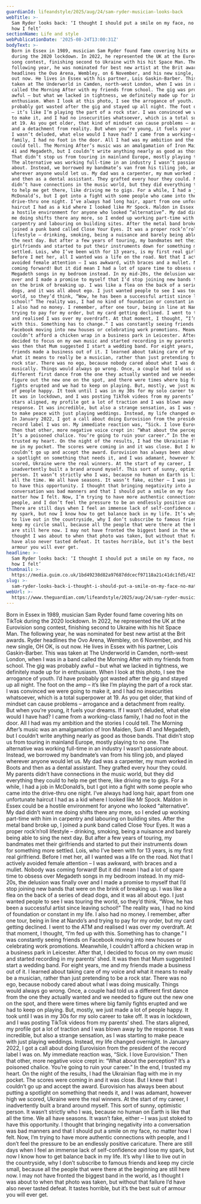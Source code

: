 ```yaml
---
guardianId: lifeandstyle/2025/aug/24/sam-ryder-musician-looks-back
webTitle: >-
  Sam Ryder looks back: ‘I thought I should put a smile on my face, no matter
  how I felt’
sectionName: Life and style
webPublicationDate: '2025-08-24T13:00:31Z'
bodyText: >-
  Born in Essex in 1989, musician Sam Ryder found fame covering hits on TikTok
  during the 2020 lockdown. In 2022, he represented the UK at the Eurovision
  song contest, finishing second to Ukraine with his hit Space Man. The
  following year, he was nominated for best new artist at the Brit awards. Ryder
  headlines the Ovo Arena, Wembley, on 6 November, and his new single, OH OK, is
  out now. He lives in Essex with his partner, Lois Gaskin-Barber. This was
  taken at The Underworld in Camden, north-west London, when I was in a band
  called the Morning After with my friends from school. The gig was probably
  awful – but what we lacked in tightness, we definitely made up for in
  enthusiasm. When I look at this photo, I see the arrogance of youth. I’d have
  probably got wasted after the gig and stayed up all night. The foot on the amp
  – it’s like I’m playing the part of a rock star. I was convinced we were going
  to make it, and I had no insecurities whatsoever, which is a total superpower
  at 19. As you get older, that kind of mindset can cause problems – arrogance
  and a detachment from reality. But when you’re young, it fuels your dreams. If
  I wasn’t deluded, what else would I have had? I came from a working-class
  family, I had no foot in the door. All I had was my ambition and the stories I
  could tell. The Morning After’s music was an amalgamation of Iron Maiden, Sum
  41 and Megadeth, but I couldn’t write anything nearly as good as those bands.
  That didn’t stop us from touring in mainland Europe, mostly playing to no one.
  The alternative was working full-time in an industry I wasn’t passionate
  about. Instead, we borrowed my bandmate’s van from his tiling job, and played
  wherever anyone would let us. My dad was a carpenter, my mum worked in Boots
  and then as a dental assistant. They grafted every hour they could. My parents
  didn’t have connections in the music world, but they did everything they could
  to help me get there, like driving me to gigs. For a while, I had a job in
  McDonald’s, but I got into a fight with some people who came into the
  drive-thru one night. I’ve always had long hair, apart from one unfortunate
  haircut I had as a kid where I looked like Mr Spock. Maldon in Essex could be
  a hostile environment for anyone who looked “alternative”. My dad didn’t want
  me doing shifts there any more, so I ended up working part-time with him in
  carpentry and labouring on building sites. After the metal band broke up, I
  joined a punk band called Close Your Eyes. It was a proper rock’n’roll
  lifestyle – drinking, smoking, being a nuisance and barely being able to sing
  the next day. But after a few years of touring, my bandmates met their
  girlfriends and started to put their instruments down for something more
  settled. Lois, who I’ve been with for 13 years, is my first real girlfriend.
  Before I met her, all I wanted was a life on the road. Not that I actively
  avoided female attention – I was awkward, with braces and a mullet. Nobody was
  coming forward! But it did mean I had a lot of spare time to obsess over
  Megadeth songs in my bedroom instead. In my mid-20s, the delusion was finally
  over and I made a promise to myself that I’d stop joining new bands that were
  on the brink of breaking up. I was like a flea on the back of a series of dead
  dogs, and it was all about ego. I just wanted people to see I was touring the
  world, so they’d think, “Wow, he has been a successful artist since leaving
  school!” The reality was, I had no kind of foundation or constant in my life.
  I also had no money. I remember, after one tour, being in line at Nando’s and
  trying to pay for my order, but my card getting declined. I went to the ATM
  and realised I was over my overdraft. At that moment, I thought, “I’m fed up
  with this. Something has to change.” I was constantly seeing friends on
  Facebook moving into new houses or celebrating work promotions. Meanwhile, I
  couldn’t afford a chicken wrap in a business park in Leicester. After that, I
  decided to focus on my own music and started recording in my parents’ shed. It
  was then that Mum suggested I start a wedding band. For eight years, me and my
  friends made a business out of it. I learned about taking care of my voice and
  what it means to really be a musician, rather than just pretending to be a
  rock star. There was no ego, because nobody cared about what I was doing
  musically. Things would always go wrong. Once, a couple had told us a
  different first dance from the one they actually wanted and we needed to
  figure out the new one on the spot, and there were times where big family
  fights erupted and we had to keep on playing. But, mostly, we just made a lot
  of people happy. It took until I was in my 30s for my solo career to take off.
  It was in lockdown, and I was posting TikTok videos from my parents’ shed. The
  stars aligned, my profile got a lot of traction and I was blown away by the
  response. It was incredible, but also a strange sensation, as I was starting
  to make peace with just playing weddings. Instead, my life changed overnight.
  In January 2022, I got a call about doing Eurovision from the president of the
  record label I was on. My immediate reaction was, “Sick. I love Eurovision.”
  Then that other, more negative voice crept in: “What about the perception?
  It’s a poisoned chalice. You’re going to ruin your career.” In the end, I
  trusted my heart. On the night of the results, I had the Ukrainian flag with
  me in my pocket. The scores were coming in and it was close. But I knew that I
  couldn’t go up and accept the award. Eurovision has always been about putting
  a spotlight on something that needs it, and I was adamant, however high we
  scored, Ukraine were the real winners. At the start of my career, I
  inadvertently built a brand around myself. This sort of sunny, optimistic
  person. It wasn’t strictly who I was, because no human on Earth is like that
  all the time. We all have seasons. It wasn’t fake, either – I was just stoked
  to have this opportunity. I thought that bringing negativity into a
  conversation was bad manners and that I should put a smile on my face, no
  matter how I felt. Now, I’m trying to have more authentic connections with
  people, and I don’t feel the pressure to be an endlessly positive caricature.
  There are still days when I feel an immense lack of self-confidence and lose
  my spark, but now I know how to get balance back in my life. It’s why I like
  to live out in the countryside, why I don’t subscribe to famous friends and
  keep my circle small, because all the people that were there at the beginning
  are still here now. I may not have fronted the biggest band in the world, as I
  thought I was about to when that photo was taken, but without that failure I’d
  have also never tasted defeat. It tastes horrible, but it’s the best suit of
  armour you will ever get.
headline: >-
  Sam Ryder looks back: ‘I thought I should put a smile on my face, no matter
  how I felt’
thumbnail: >-
  https://media.guim.co.uk/1bd49238d82a97687ddcecf97118a21c41dc1fd5/415_351_6225_4980/500.jpg
slug: >-
  sam-ryder-looks-back-i-thought-i-should-put-a-smile-on-my-face-no-matter-how-i-felt
webUrl: >-
  https://www.theguardian.com/lifeandstyle/2025/aug/24/sam-ryder-musician-looks-back
---
```

Born in Essex in 1989, musician Sam Ryder found fame covering hits on TikTok during the 2020 lockdown. In 2022, he represented the UK at the Eurovision song contest, finishing second to Ukraine with his hit Space Man. The following year, he was nominated for best new artist at the Brit awards. Ryder headlines the Ovo Arena, Wembley, on 6 November, and his new single, OH OK, is out now. He lives in Essex with his partner, Lois Gaskin-Barber. This was taken at The Underworld in Camden, north-west London, when I was in a band called the Morning After with my friends from school. The gig was probably awful – but what we lacked in tightness, we definitely made up for in enthusiasm. When I look at this photo, I see the arrogance of youth. I’d have probably got wasted after the gig and stayed up all night. The foot on the amp – it’s like I’m playing the part of a rock star. I was convinced we were going to make it, and I had no insecurities whatsoever, which is a total superpower at 19. As you get older, that kind of mindset can cause problems – arrogance and a detachment from reality. But when you’re young, it fuels your dreams. If I wasn’t deluded, what else would I have had? I came from a working-class family, I had no foot in the door. All I had was my ambition and the stories I could tell. The Morning After’s music was an amalgamation of Iron Maiden, Sum 41 and Megadeth, but I couldn’t write anything nearly as good as those bands. That didn’t stop us from touring in mainland Europe, mostly playing to no one. The alternative was working full-time in an industry I wasn’t passionate about. Instead, we borrowed my bandmate’s van from his tiling job, and played wherever anyone would let us. My dad was a carpenter, my mum worked in Boots and then as a dental assistant. They grafted every hour they could. My parents didn’t have connections in the music world, but they did everything they could to help me get there, like driving me to gigs. For a while, I had a job in McDonald’s, but I got into a fight with some people who came into the drive-thru one night. I’ve always had long hair, apart from one unfortunate haircut I had as a kid where I looked like Mr Spock. Maldon in Essex could be a hostile environment for anyone who looked “alternative”. My dad didn’t want me doing shifts there any more, so I ended up working part-time with him in carpentry and labouring on building sites. After the metal band broke up, I joined a punk band called Close Your Eyes. It was a proper rock’n’roll lifestyle – drinking, smoking, being a nuisance and barely being able to sing the next day. But after a few years of touring, my bandmates met their girlfriends and started to put their instruments down for something more settled. Lois, who I’ve been with for 13 years, is my first real girlfriend. Before I met her, all I wanted was a life on the road. Not that I actively avoided female attention – I was awkward, with braces and a mullet. Nobody was coming forward! But it did mean I had a lot of spare time to obsess over Megadeth songs in my bedroom instead. In my mid-20s, the delusion was finally over and I made a promise to myself that I’d stop joining new bands that were on the brink of breaking up. I was like a flea on the back of a series of dead dogs, and it was all about ego. I just wanted people to see I was touring the world, so they’d think, “Wow, he has been a successful artist since leaving school!” The reality was, I had no kind of foundation or constant in my life. I also had no money. I remember, after one tour, being in line at Nando’s and trying to pay for my order, but my card getting declined. I went to the ATM and realised I was over my overdraft. At that moment, I thought, “I’m fed up with this. Something has to change.” I was constantly seeing friends on Facebook moving into new houses or celebrating work promotions. Meanwhile, I couldn’t afford a chicken wrap in a business park in Leicester. After that, I decided to focus on my own music and started recording in my parents’ shed. It was then that Mum suggested I start a wedding band. For eight years, me and my friends made a business out of it. I learned about taking care of my voice and what it means to really be a musician, rather than just pretending to be a rock star. There was no ego, because nobody cared about what I was doing musically. Things would always go wrong. Once, a couple had told us a different first dance from the one they actually wanted and we needed to figure out the new one on the spot, and there were times where big family fights erupted and we had to keep on playing. But, mostly, we just made a lot of people happy. It took until I was in my 30s for my solo career to take off. It was in lockdown, and I was posting TikTok videos from my parents’ shed. The stars aligned, my profile got a lot of traction and I was blown away by the response. It was incredible, but also a strange sensation, as I was starting to make peace with just playing weddings. Instead, my life changed overnight. In January 2022, I got a call about doing Eurovision from the president of the record label I was on. My immediate reaction was, “Sick. I love Eurovision.” Then that other, more negative voice crept in: “What about the perception? It’s a poisoned chalice. You’re going to ruin your career.” In the end, I trusted my heart. On the night of the results, I had the Ukrainian flag with me in my pocket. The scores were coming in and it was close. But I knew that I couldn’t go up and accept the award. Eurovision has always been about putting a spotlight on something that needs it, and I was adamant, however high we scored, Ukraine were the real winners. At the start of my career, I inadvertently built a brand around myself. This sort of sunny, optimistic person. It wasn’t strictly who I was, because no human on Earth is like that all the time. We all have seasons. It wasn’t fake, either – I was just stoked to have this opportunity. I thought that bringing negativity into a conversation was bad manners and that I should put a smile on my face, no matter how I felt. Now, I’m trying to have more authentic connections with people, and I don’t feel the pressure to be an endlessly positive caricature. There are still days when I feel an immense lack of self-confidence and lose my spark, but now I know how to get balance back in my life. It’s why I like to live out in the countryside, why I don’t subscribe to famous friends and keep my circle small, because all the people that were there at the beginning are still here now. I may not have fronted the biggest band in the world, as I thought I was about to when that photo was taken, but without that failure I’d have also never tasted defeat. It tastes horrible, but it’s the best suit of armour you will ever get.

